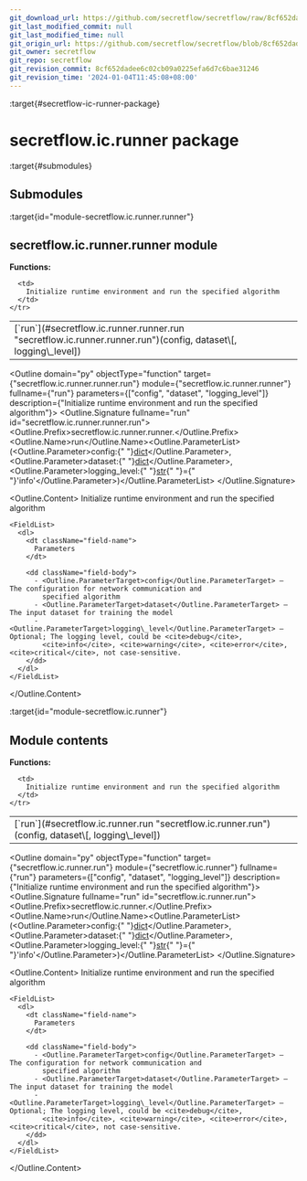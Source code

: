 ```yaml
---
git_download_url: https://github.com/secretflow/secretflow/raw/8cf652dadee6c02cb09a0225efa6d7c6bae31246/docs/source/secretflow.ic.runner.rst
git_last_modified_commit: null
git_last_modified_time: null
git_origin_url: https://github.com/secretflow/secretflow/blob/8cf652dadee6c02cb09a0225efa6d7c6bae31246/docs/source/secretflow.ic.runner.rst
git_owner: secretflow
git_repo: secretflow
git_revision_commit: 8cf652dadee6c02cb09a0225efa6d7c6bae31246
git_revision_time: '2024-01-04T11:45:08+08:00'
---
```


:target{#secretflow-ic-runner-package}

# secretflow\.ic.runner package

:target{#submodules}

## Submodules

:target{id="module-secretflow.ic.runner.runner"}

## <Target id="secretflow-ic-runner-runner-module" />secretflow\.ic.runner.runner module

<strong>Functions:</strong>

<table>
  <tbody>
    <tr>
      <td>
        [`run`](#secretflow.ic.runner.runner.run "secretflow.ic.runner.runner.run")(config, dataset\[, logging\_level])
      </td>

      <td>
        Initialize runtime environment and run the specified algorithm
      </td>
    </tr>
  </tbody>
</table>

<Outline domain="py" objectType="function" target={"secretflow.ic.runner.runner.run"} module={"secretflow.ic.runner.runner"} fullname={"run"} parameters={["config", "dataset", "logging_level"]} description={"Initialize runtime environment and run the specified algorithm"}>
  <Outline.Signature fullname="run" id="secretflow.ic.runner.runner.run">
    <Outline.Prefix>secretflow\.ic.runner.runner.</Outline.Prefix><Outline.Name>run</Outline.Name><Outline.ParameterList><span>(</span><Outline.Parameter><span className="name">config</span><span>:</span><span>{" "}</span><span className="name">[dict](https://docs.python.org/3/library/stdtypes.html#dict "(in Python v3.12)")</span></Outline.Parameter>, <Outline.Parameter><span className="name">dataset</span><span>:</span><span>{" "}</span><span className="name">[dict](https://docs.python.org/3/library/stdtypes.html#dict "(in Python v3.12)")</span></Outline.Parameter>, <Outline.Parameter><span className="name">logging\_level</span><span>:</span><span>{" "}</span><span className="name">[str](https://docs.python.org/3/library/stdtypes.html#str "(in Python v3.12)")</span><span>{" "}</span><span>=</span><span>{" "}</span><span>'info'</span></Outline.Parameter><span>)</span></Outline.ParameterList>
  </Outline.Signature>

  <Outline.Content>
    Initialize runtime environment and run the specified algorithm

    <FieldList>
      <dl>
        <dt className="field-name">
          Parameters
        </dt>

        <dd className="field-body">
          - <Outline.ParameterTarget>config</Outline.ParameterTarget> – The configuration for network communication and
            specified algorithm
          - <Outline.ParameterTarget>dataset</Outline.ParameterTarget> – The input dataset for training the model
          - <Outline.ParameterTarget>logging\_level</Outline.ParameterTarget> – Optional; The logging level, could be <cite>debug</cite>,
            <cite>info</cite>, <cite>warning</cite>, <cite>error</cite>, <cite>critical</cite>, not case-sensitive.
        </dd>
      </dl>
    </FieldList>
  </Outline.Content>
</Outline>

:target{id="module-secretflow.ic.runner"}

## <Target id="module-contents" />Module contents

<strong>Functions:</strong>

<table>
  <tbody>
    <tr>
      <td>
        [`run`](#secretflow.ic.runner.run "secretflow.ic.runner.run")(config, dataset\[, logging\_level])
      </td>

      <td>
        Initialize runtime environment and run the specified algorithm
      </td>
    </tr>
  </tbody>
</table>

<Outline domain="py" objectType="function" target={"secretflow.ic.runner.run"} module={"secretflow.ic.runner"} fullname={"run"} parameters={["config", "dataset", "logging_level"]} description={"Initialize runtime environment and run the specified algorithm"}>
  <Outline.Signature fullname="run" id="secretflow.ic.runner.run">
    <Outline.Prefix>secretflow\.ic.runner.</Outline.Prefix><Outline.Name>run</Outline.Name><Outline.ParameterList><span>(</span><Outline.Parameter><span className="name">config</span><span>:</span><span>{" "}</span><span className="name">[dict](https://docs.python.org/3/library/stdtypes.html#dict "(in Python v3.12)")</span></Outline.Parameter>, <Outline.Parameter><span className="name">dataset</span><span>:</span><span>{" "}</span><span className="name">[dict](https://docs.python.org/3/library/stdtypes.html#dict "(in Python v3.12)")</span></Outline.Parameter>, <Outline.Parameter><span className="name">logging\_level</span><span>:</span><span>{" "}</span><span className="name">[str](https://docs.python.org/3/library/stdtypes.html#str "(in Python v3.12)")</span><span>{" "}</span><span>=</span><span>{" "}</span><span>'info'</span></Outline.Parameter><span>)</span></Outline.ParameterList>
  </Outline.Signature>

  <Outline.Content>
    Initialize runtime environment and run the specified algorithm

    <FieldList>
      <dl>
        <dt className="field-name">
          Parameters
        </dt>

        <dd className="field-body">
          - <Outline.ParameterTarget>config</Outline.ParameterTarget> – The configuration for network communication and
            specified algorithm
          - <Outline.ParameterTarget>dataset</Outline.ParameterTarget> – The input dataset for training the model
          - <Outline.ParameterTarget>logging\_level</Outline.ParameterTarget> – Optional; The logging level, could be <cite>debug</cite>,
            <cite>info</cite>, <cite>warning</cite>, <cite>error</cite>, <cite>critical</cite>, not case-sensitive.
        </dd>
      </dl>
    </FieldList>
  </Outline.Content>
</Outline>
